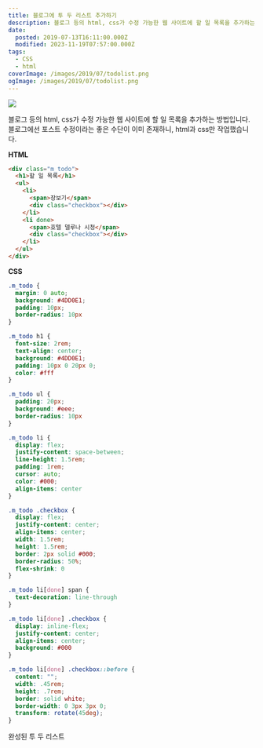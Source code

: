 ```yaml
---
title: 블로그에 투 두 리스트 추가하기
description: 블로그 등의 html, css가 수정 가능한 웹 사이트에 할 일 목록을 추가하는 방법입니다. 블로그에선 포스트 수정이라는 좋은 수단이 이미 존재하니, html과 css만 작업했습니다.
date:
  posted: 2019-07-13T16:11:00.000Z
  modified: 2023-11-19T07:57:00.000Z
tags:
  - CSS
  - html
coverImage: /images/2019/07/todolist.png
ogImage: /images/2019/07/todolist.png
---
```


![](/images/2019/07/todolist.png)

블로그 등의 html, css가 수정 가능한 웹 사이트에 할 일 목록을 추가하는 방법입니다.  
블로그에선 포스트 수정이라는 좋은 수단이 이미 존재하니, html과 css만 작업했습니다.

**HTML**

```html
<div class="m_todo">
  <h1>할 일 목록</h1>
  <ul>
    <li>
      <span>장보기</span>
      <div class="checkbox"></div>
    </li>
    <li done>
      <span>호텔 델루나 시청</span>
      <div class="checkbox"></div>
    </li>
  </ul>
</div>
```

**CSS**

```css
.m_todo {
  margin: 0 auto;
  background: #4DD0E1;
  padding: 10px;
  border-radius: 10px
}

.m_todo h1 {
  font-size: 2rem;
  text-align: center;
  background: #4DD0E1;
  padding: 10px 0 20px 0;
  color: #fff
}

.m_todo ul {
  padding: 20px;
  background: #eee;
  border-radius: 10px
}

.m_todo li {
  display: flex;
  justify-content: space-between;
  line-height: 1.5rem;
  padding: 1rem;
  cursor: auto;
  color: #000;
  align-items: center
}

.m_todo .checkbox {
  display: flex;
  justify-content: center;
  align-items: center;
  width: 1.5rem;
  height: 1.5rem;
  border: 2px solid #000;
  border-radius: 50%;
  flex-shrink: 0
}

.m_todo li[done] span {
  text-decoration: line-through
}

.m_todo li[done] .checkbox {
  display: inline-flex;
  justify-content: center;
  align-items: center;
  background: #000
}

.m_todo li[done] .checkbox::before {
  content: "";
  width: .45rem;
  height: .7rem;
  border: solid white;
  border-width: 0 3px 3px 0;
  transform: rotate(45deg);
}
```

완성된 투 두 리스트

<style dangerouslySetInnerHTML={{ __html: ".m_todo{margin:0 auto;background:#4dd0e1;padding:10px;border-radius:10px}.m_todo h1{font-size:2rem;text-align:center;background:#4dd0e1;padding:10px 0 20px 0;color:#fff}.m_todo ul{padding:20px;background:#eee;border-radius:10px}.m_todo li{display:flex;justify-content:space-between;line-height:1.5rem;padding:1rem;cursor:auto;color:#000;align-items:center}.m_todo .checkbox{display:flex;justify-content:center;align-items:center;width:1.5rem;height:1.5rem;border:2px solid #000;border-radius:50%;flex-shrink:0}.m_todo li[done] span{text-decoration:line-through}.m_todo li[done] .checkbox{display:inline-flex;justify-content:center;align-items:center;background:#000}.m_todo li[done] .checkbox::before{content:'';width:.45rem;height:.7rem;border:solid #fff;border-width:0 3px 3px 0;transform:rotate(45deg)}" }} />
<div class="m_todo">
  <h1>할 일 목록</h1>
  <ul>
    <li>
      <span>장보기</span>
      <div class="checkbox"></div>
    </li>
    <li done="">
      <span>호텔 델루나 시청</span>
      <div class="checkbox"></div>
    </li>
  </ul>
</div>